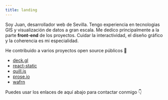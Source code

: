 ```yaml
---
title: landing
---
```


Soy Juan, desarrollador web de Sevilla. Tengo experiencia en tecnologias GIS y visualización de datos a gran escala. Me dedico principalmente a la parte **front-end** de los proyectos. Cuidar la interactividad, el diseño gráfico y la coherencia es mi especialidad.

He contribuido a varios proyectos open source p&uacute;blicos 🤝

* [deck.gl](https://github.com/visgl/deck.gl/pulls?q=is%3Apr+author%3Ajuandjaradeck)
* [react-static](https://www.npmjs.com/package/react-static-plugin-md)
* [quill.js](https://www.npmjs.com/package/quill-blot-formatter-mobile)
* [prose.io](https://github.com/prose/prose/pull/1129)
* [wafrn](https://github.com/gabboman/wafrn/pulls/juandjara)

Puedes usar los enlaces de aqu&iacute; abajo para contactar conmigo 👇

<Social icon="/icons/mastodon.svg" label="Mastodon" link="https://paquita.masto.host/@juandjara" />
<Social icon="/icons/twitter.svg" label="Twitter" link="https://twitter.com/_juandjara" />
<Social icon="/icons/github.svg" label="Github" link="https://github.com/juandjara" />
<Social icon="/icons/instagram.svg" label="Instagram" link="https://instagram.com/_juandjara" />
<Social icon="/icons/email.svg" label="Email" link="mailto:hola@juandjara.com" />

